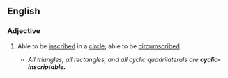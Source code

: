 ==English==

===Adjective===
{{en-adj|-}}
# {{context|mathematics}} Able to be [[inscribe]]d in a [[circle]]; able to be [[circumscribe]]d.
#* ''All triangles, all rectangles, and all cyclic quadrilaterals are '''cyclic-inscriptable.'''''